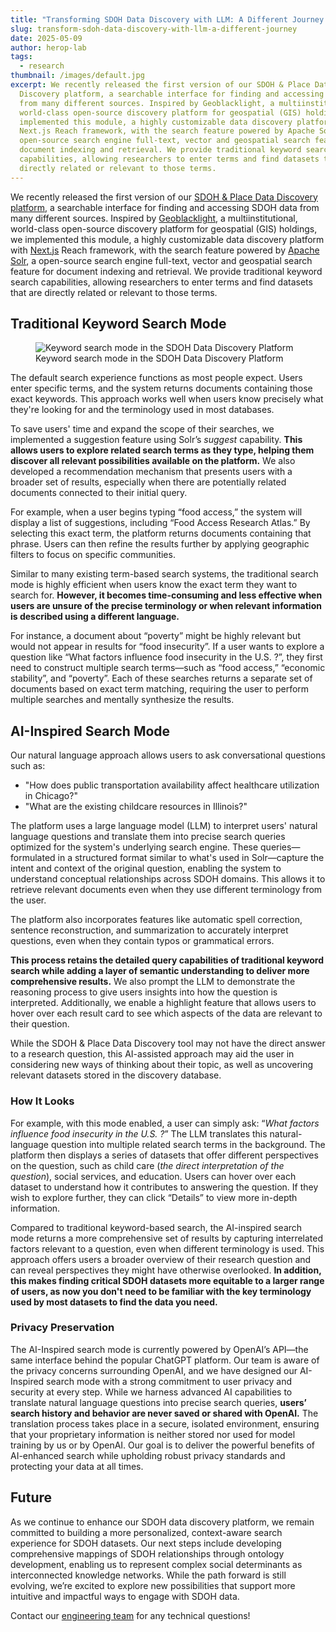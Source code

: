 ```yaml
---
title: "Transforming SDOH Data Discovery with LLM: A Different Journey "
slug: transform-sdoh-data-discovery-with-llm-a-different-journey
date: 2025-05-09
author: herop-lab
tags:
  - research
thumbnail: /images/default.jpg
excerpt: We recently released the first version of our SDOH & Place Data
  Discovery platform, a searchable interface for finding and accessing SDOH data
  from many different sources. Inspired by Geoblacklight, a multiinstitutional,
  world-class open-source discovery platform for geospatial (GIS) holdings, we
  implemented this module, a highly customizable data discovery platform with
  Next.js Reach framework, with the search feature powered by Apache Solr, a
  open-source search engine full-text, vector and geospatial search feature for
  document indexing and retrieval. We provide traditional keyword search
  capabilities, allowing researchers to enter terms and find datasets that are
  directly related or relevant to those terms.
---
```

We recently released the first version of our [SDOH & Place Data Discovery platform](https://sdohplace.org/search), a searchable interface for finding and accessing SDOH data from many different sources. Inspired by [Geoblacklight](https://geoblacklight.org/), a multiinstitutional, world-class open-source discovery platform for geospatial (GIS) holdings, we implemented this module, a highly customizable data discovery platform with [Next.js](http://next.js) Reach framework, with the search feature powered by [Apache Solr](https://solr.apache.org/), a open-source search engine full-text, vector and geospatial search feature for document indexing and retrieval. We provide traditional keyword search capabilities, allowing researchers to enter terms and find datasets that are directly related or relevant to those terms.

## Traditional Keyword Search Mode

<figure>
  <img src="/images/transform-sdoh-data-discovery-with-llm-a-different-journey-1.png" alt="Keyword search mode in the SDOH Data Discovery Platform" title="Keyword search mode in the SDOH Data Discovery Platform" />
  <figcaption>Keyword search mode in the SDOH Data Discovery Platform</figcaption>
</figure>

The default search experience functions as most people expect. Users enter specific terms, and the system returns documents containing those exact keywords. This approach works well when users know precisely what they're looking for and the terminology used in most databases.

To save users' time and expand the scope of their searches, we implemented a suggestion feature using Solr’s *suggest* capability. **This allows users to explore related search terms as they type, helping them discover all relevant possibilities available on the platform.** We also developed a recommendation mechanism that presents users with a broader set of results, especially when there are potentially related documents connected to their initial query.

For example, when a user begins typing “food access,” the system will display a list of suggestions, including “Food Access Research Atlas.” By selecting this exact term, the platform returns documents containing that phrase. Users can then refine the results further by applying geographic filters to focus on specific communities.

Similar to many existing term-based search systems, the traditional search mode is highly efficient when users know the exact term they want to search for. **However, it becomes time-consuming and less effective when users are unsure of the precise terminology or when relevant information is described using a different language.**

For instance, a document about “poverty” might be highly relevant but would not appear in results for “food insecurity”. If a user wants to explore a question like “What factors influence food insecurity in the U.S. ?”, they first need to construct multiple search terms—such as “food access,” “economic stability”, and “poverty”. Each of these searches returns a separate set of documents based on exact term matching, requiring the user to perform multiple searches and mentally synthesize the results.

## AI-Inspired Search Mode

Our natural language approach allows users to ask conversational questions such as: 

* "How does public transportation availability affect healthcare utilization in Chicago?" 
* "What are the existing childcare resources in Illinois?" 

The platform uses a large language model (LLM) to interpret users' natural language questions and translate them into precise search queries optimized for the system's underlying search engine. These queries—formulated in a structured format similar to what's used in Solr—capture the intent and context of the original question, enabling the system to understand conceptual relationships across SDOH domains. This allows it to retrieve relevant documents even when they use different terminology from the user. 

The platform also incorporates features like automatic spell correction, sentence reconstruction, and summarization to accurately interpret questions, even when they contain typos or grammatical errors.

**This process retains the detailed query capabilities of traditional keyword search while adding a layer of semantic understanding to deliver more comprehensive results.** We also prompt the LLM to demonstrate the reasoning process to give users insights into how the question is interpreted. Additionally, we enable a highlight feature that allows users to hover over each result card to see which aspects of the data are relevant to their question.

While the SDOH & Place Data Discovery tool may not have the direct answer to a research question, this AI-assisted approach may aid the user in considering new ways of thinking about their topic, as well as uncovering relevant datasets stored in the discovery database.

### How It Looks

For example, with this mode enabled, a user can simply ask: “*What factors influence food insecurity in the U.S. ?*” The LLM translates this natural-language question into multiple related search terms in the background. The platform then displays a series of datasets that offer different perspectives on the question, such as child care (*the direct interpretation of the question*), social services, and education. Users can hover over each dataset to understand how it contributes to answering the question. If they wish to explore further, they can click “Details” to view more in-depth information.

Compared to traditional keyword-based search, the AI-inspired search mode returns a more comprehensive set of results by capturing interrelated factors relevant to a question, even when different terminology is used. This approach offers users a broader overview of their research question and can reveal perspectives they might have otherwise overlooked. **In addition, this makes finding critical SDOH datasets more equitable to a larger range of users, as now you don't need to be familiar with the key terminology used by most datasets to find the data you need.**

### Privacy Preservation

The AI-Inspired search mode is currently powered by OpenAI’s API—the same interface behind the popular ChatGPT platform. Our team is aware of the privacy concerns surrounding OpenAI, and we have designed our AI-Inspired search mode with a strong commitment to user privacy and security at every step. While we harness advanced AI capabilities to translate natural language questions into precise search queries, **users’ search history and behavior are never saved or shared with OpenAI.** The translation process takes place in a secure, isolated environment, ensuring that your proprietary information is neither stored nor used for model training by us or by OpenAI. Our goal is to deliver the powerful benefits of AI-enhanced search while upholding robust privacy standards and protecting your data at all times.

## Future

As we continue to enhance our SDOH data discovery platform, we remain committed to building a more personalized, context-aware search experience for SDOH datasets. Our next steps include developing comprehensive mappings of SDOH relationships through ontology development, enabling us to represent complex social determinants as interconnected knowledge networks. While the path forward is still evolving, we’re excited to explore new possibilities that support more intuitive and impactful ways to engage with SDOH data.

Contact our [engineering team](https://sdohplace.org/team) for any technical questions!

![]()

![]()
